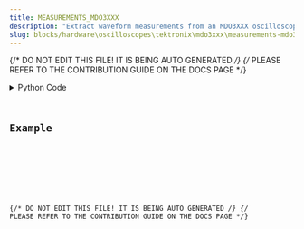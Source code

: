 ```yaml
---
title: MEASUREMENTS_MDO3XXX
description: "Extract waveform measurements from an MDO3XXX oscilloscope."
slug: blocks/hardware\oscilloscopes\tektronix\mdo3xxx\measurements-mdo3xxx
---
```


{/* DO NOT EDIT THIS FILE! IT IS BEING AUTO GENERATED */}
{/* PLEASE REFER TO THE CONTRIBUTION GUIDE ON THE DOCS PAGE */}


<PythonDocsDisplay docstring={docstring} />
<details>
<summary>Python Code</summary>



<Code code={pythonCode} lang="py" wrap theme="dracula" />

[Find this Flojoy Block on GitHub](https://github.com/flojoy-ai/blocks/blob/main/blocks/HARDWARE\OSCILLOSCOPES\TEKTRONIX\MDO3XXX\MEASUREMENTS_MDO3XXX/MEASUREMENTS_MDO3XXX.py)

</details>

## Example


<GetHelpWidget />


<AppDisplay app={app} blockName="MEASUREMENTS_MDO3XXX" client:visible />


<Example />

{/* DO NOT EDIT THIS FILE! IT IS BEING AUTO GENERATED */}
{/* PLEASE REFER TO THE CONTRIBUTION GUIDE ON THE DOCS PAGE */}
